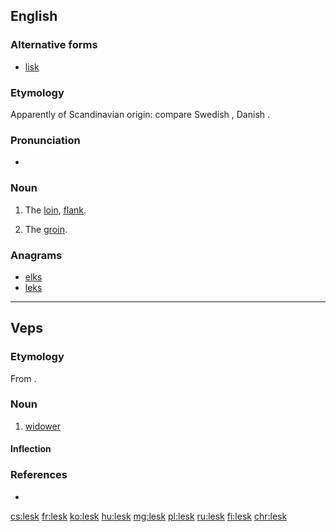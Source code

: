 ==English==

===Alternative forms===
* [[lisk]]

===Etymology===
Apparently of Scandinavian origin: compare Swedish {{m|sv|ljumske}}, Danish {{m|da|lyske}}.

===Pronunciation===
* {{IPA|/lɛsk/|lang=en}}

===Noun===
{{en-noun}}

# {{label|en|dialectal}} The [[loin]], [[flank]].
# {{label|en|dialectal}} The [[groin]].

===Anagrams===
* [[elks#English|elks]]
* [[leks#English|leks]]

----

==Veps==

===Etymology===
From {{inh|vep|fiu-fin-pro|*leski}}.

===Noun===
{{vep-noun}}

# [[widower]]

====Inflection====
{{vep-decl-stems|lesk||en|ed|id}}

===References===
* {{R:vep:UVVV|вдовец}}

{{catlangcode|vep|People}}

[[cs:lesk]]
[[fr:lesk]]
[[ko:lesk]]
[[hu:lesk]]
[[mg:lesk]]
[[pl:lesk]]
[[ru:lesk]]
[[fi:lesk]]
[[chr:lesk]]